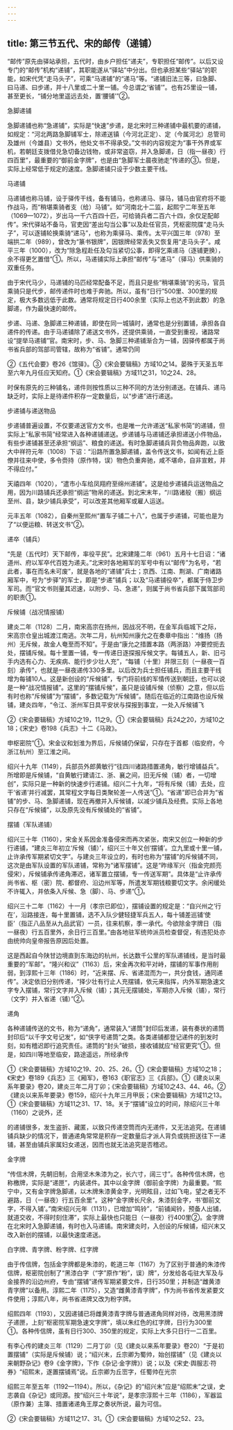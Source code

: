 ```yaml
---
---
---
```

title: 第三节五代、宋的邮传（递铺）
---



“邮传”原先由驿站承担，五代时，由乡户担任“递夫”，专职担任“邮传”。以后又设专门的“邮传”机构“递铺”，其职能遂从“驿站”中分出。但也承担某些“驿站”的职能，如宋代凭“走马头子”，可乘“马递铺”的“递马”等。“递铺旧法三等，曰急脚、曰马递、曰步递，并十八里或二十里一铺。今总谓之‘省铺’”。也有25里设一铺，甚至更长，“铺分地里遥远去处，置‘腰铺’”②。

急脚递铺

急脚递铺也称“急递铺”，实际是“快速”步递，是北宋时三种递铺中最机要的递铺，如规定：“河北两路急脚铺军士，除递送镇（今河北正定）、定（今属河北）总管司及雄州（今雄县）文书外，他处文书不得承受。”文书的内容规定为“事干外界或军机，若朝廷支拨借兑急切备边钱物，或非常盗窃，并入急脚递，日（指一昼夜）行四百里”，最重要的“御前金字牌”，也是由“急脚军士晨夜驰走”传递的③。但是，实际上经常低于规定的速度。急脚递铺只设于少数主要干线。

马递铺

马递铺也称马铺，设于驿传干线，备有铺马，也称递马、驿马，铺马由官府将不能作战马，而“稍堪乘骑者支（给）马铺”。如“河南北十二监，起熙宁二年至五年（1069—1072），岁出马一千六百四十匹，可给骑兵者二百六十四，余仅足配邮传”。宋代驿站不备马，官吏因“差出勾当公事”以及赴任官员，凭枢密院牒“走马头子”，可以逐铺轮换乘骑“递马”，也称为乘驿马、乘传。太平兴国三年（978）至端拱二年（989），曾改为“篆书银牌”，因银牌经常丢失又恢复用“走马头子”。咸平三年（1000），改为“除急程赴任及勾当紧切公事，即得乞乘递马（逐铺更换），余不得更乞置借”①。所以，马递铺实际上承担“邮传”与“递马”（驿马）供乘骑的双重任务。

由于宋代马少，马递铺的马匹经常配备不足，而且只是些“稍堪乘骑”的劣马，官员乘骑只是代步，邮传递件时也难于奔驰。所以，虽有“日行”500里、300里的规定，极大多数远低于此数。通常将规定日行400余里（实际上也达不到此数）的急脚递，作为最快速的邮传。

步递、马递、急脚递三种递铺，即使在同一城镇时，通常也是分别置铺，承担各自递件的传递。由于马递铺除了递送文书外，还提供乘骑，一直受到重视，诸路常设“提举马递铺”官。南宋时，步、马、急脚三种递铺渐合为一铺，因驿传都属于尚书省兵部的驾部司管辖，故称为“省铺”。通常仍同

②《五代会要》卷26《馆驿》。③《宋会要辑稿》方域10之14。晏殊于天圣五年至六年九月任应天知府。①《宋会要辑稿》方域11之31，10之24、28。

时保有原先的三种铺名，递件则按性质以三种不同的方法分别递送。在铺兵、递马缺乏时，实际上是待递件积存一定数量后，以“步递”进行递送。

步递铺与递送物品

步递铺普遍设置，不仅要递送官方文书，也是唯一允许递送“私家书简”的递铺，但实际上“私家书简”经常进入各种递铺递送。步递铺与马递铺还承担递送小件物品，有些步递铺甚至还承担“纲运”、粮食的递送。有时急脚递铺兵背负物品奔跑，以致大中祥符元年（1008）下诏：“沿路所置急脚递铺，盖令传送文书，如闻有近上臣僚并往来中使，多令赍持（原作特，误）物色负重奔驰，咸不堪命，自非宣敕，并不得应付。”

天禧四年（1020），“遣市小车给凤翔府至绵州递铺”。这是给步递铺兵运送物品之用，因为川路铺兵还承担“纲运”物帛的递送。到北宋末年，“川路诸般（搬）纲运至州、县，缺少铺兵承受”，可以改差其他厢军或雇人运送。

元丰五年（1082），自秦州至熙州“置车子铺二十八”，也属于步递铺，可能也是为了“以便运粮、转送文书”②。

递卒（铺兵）

“先是（五代时）天下邮传，率役平民”。北宋建隆二年（961）五月十七日诏：“诸道州、府以军卒代百姓为递夫。”北宋时各地厢军的军号中有以“邮传”为名号，“若此者，事在而名未可废”，就是各地的“递铺”兵士；京西、江南、荆湖、广南诸路厢军中，号为“步驿”的军士，即是“步递”铺兵；以及“马递铺役卒”，都属于侍卫步军司。而“官文书则量其迟速，以附步、马、急递”，则属于尚书省兵部下属驾部司的职责①。

斥候铺（战况情报铺）

建炎二年（1128）二月，南宋高宗在扬州，因战况不明，在金军兵临城下之际，宋高宗仓皇出城渡江南逃。次年二月，杭州知州康允之在奏章中指出：“维扬（扬州）无斥候，故金人奄至而不知”。于是由“康允之措置本路（两浙路）冲要控扼去处，摆铺斥候。每十里置一铺，专一传递日逐探报斥候文字。每铺五人，新、旧弓手内选有心力、无疾病、能行步少壮人充”，“每铺（十里）并限三刻（一昼夜一百刻）承传”，也就是一昼夜递传330多里。以后改为兵士担任铺兵，而且主要干线增为每铺10人。这是新创设的“斥候铺”，专门将前线的军情传送到朝廷，也可以说是一种“战况情报铺”。这里的“摆铺斥候”，虽只是设铺斥候（侦察）之意，但以后有时也称“斥候铺”为“摆铺”，多数记载为“斥候铺”。随后在临近的江南路也设斥候铺，建炎四年，“令江、浙州军日具平安状与探报到事宜，一处入斥候铺飞

②《宋会要辑稿》方域10之19，11之9。①《宋会要辑稿》兵24之20，方域10之18；《宋史》卷198《兵志》十二《马政》。

申枢密院”①。宋金议和划淮为界后，斥候铺仍保留，只存在于首都（临安府，今浙江杭州）至江淮之间。

绍兴十九年（1149），兵部员外郎黄敏行“往四川诸路措置递角，敏行增铺益兵”。所增即是斥候铺，“自黄敏行建请江、浙、襄之间，旧无斥候（铺）者，一切增创”，实际只是一种新的快速步行递铺。绍兴二十九年，“将有斥候（铺）去处，应干‘省递’并行减罢，其常程文字每日类聚轮差一人传送”①。“省递”即已合并为“省铺”的步、马、急脚递铺，现在再撤并入斥候铺，以减少铺兵及经费。实际上各地只存在“斥候铺”，以及原先没有斥候铺处的“省铺”。

摆铺（军队递铺）

绍兴三十年（1160），宋金关系因金准备侵宋而再次紧张，南宋又创立一种新的步行递铺，“建炎三年初立‘斥候（铺）’，绍兴三十年又创‘摆铺’。立九里或十里一铺，止许承传军期紧切文字”。与建炎三年设立的，有时也称为“摆铺”的斥候铺不同，这次是由军队设置的军队递铺，常称为“诸军摆铺”。这是“昨缘军兴（指金完颜亮侵宋），斥候铺承传递角滞迟，诸军置立摆铺，专一传送军期”。具体是“止许承传尚书省、枢（密）院、都督府、沿边州军等，所遣发军期钱粮要切文字。余闲缓处不许辄入，并依条入斥候、急（脚）、马、步递”①。

绍兴三十二年（1162）十一月（孝宗已即位），摆铺设置的规定是：“自兴州之‘行在’，沿路接连，每十里置铺，选不入队少健轻捷军兵五人，每十铺差巡铺‘使臣’（指正八品至从九品武官）一员，往来机察，季一承代。今欲除金字牌日（指一昼夜）行五百里外，余日行三百里。”由各地驻军统帅派员检查督促，有违犯处亦由统帅向皇帝报告原因后处置。

这是西起自今陕甘边境直到东海边的杭州，长达数千公里的军队递铺线，是当时最重要的“军邮”。“隆兴和议”（1163）后，宋金再次和平对峙，摆铺的军事作用削弱，到淳熙十三年（1186）时，“近来摆、斥、省递混而为一，共分食钱，通同递传”。决定依旧分别传递，“择少壮有行止人充摆铺，依元来指挥，内外军期急速文字专入摆铺，常行文字并入斥候（铺）；其元无摆铺处，军期亦入斥候（铺），常行（文字）并入省递（铺）”②。

递角

各种递铺传送的文书，称为“递角”，通常装入“递筒”封印后发递，装有奏状的递筒封印后“以千字文号记发”，如“侠字号递筒”之类。各类递铺都登记递件的到发时刻，如有稽迟即行追究责任。递筒的“封头”破损，接收铺就应“经官更究”①。但是，如四川等地至临安，路途遥远，所经承传

①《宋会要辑稿》方域10之19、20、25、26。①《宋会要辑稿》方域10之18；《宋史》卷189《兵志》三《厢军》，卷163《职官志》三《兵部》。①《建炎以来系年要录》卷20，建炎三年二月丁卯；《宋会要辑稿》方域10之43、44、46。②《建炎以来系年要录》卷159，绍兴十九年三月甲辰；《宋会要辑稿》方域11之13。①《宋会要辑稿》方域11之31、17、18。关于“摆铺”设立的时间，除绍兴三十年（1160）之说外，还

的递铺很多，发生盗折、藏匿，以致只传递空筒而内无递件，又无法追究。在递铺铺兵缺少的情况下，普通递角常常是积存一定数量后才派人背负或挑担送往下一递铺，甚至由铺兵家属妇女递送，因而也就无法追究是否稽迟。

金字牌

“传信木牌，先朝旧制，合用坚木朱漆为之，长六寸，阔三寸”。各种传信木牌，也称檄牌，实际是“递匣”，内装递件。其中以金字牌（御前金字牌）为最重要。“熙宁中，又有金字牌急脚递，以木牌朱漆黄金字，光明眩目，过如飞电，望之者无不避路，日（一昼夜）行五百余里”。这种“金字牌长尺余，朱漆刻金字，书‘御前文字，不得入铺’。”南宋绍兴元年（1131），已增加“鸣铃”，“前铺闻铃，预备人出铺，就道交收，不得时刻住滞”，实际上最快也只能日（一昼夜）行400里②。金字牌在北宋时入急脚递铺，有时也入马递铺。南宋建炎时，入创设的斥候铺，绍兴末又改入新创的摆铺，以最快速度递送。

白字牌、青字牌、粉字牌、红字牌

由于传信牌，包括金字牌都是朱漆的，乾道三年（1167）为了区别于普通的朱漆传信牌，枢密院创制了“黑漆白字（“字”原作“粉”，误）牌”，分发给各屯驻大军及与金接界的沿边州府，专由“摆铺”递传军期紧要文件，日行350里；并制造“雌黄漆青字牌”以备用。淳熙二年（1175），又造“雌黄漆青字牌”，作为尚书省传发紧要文件使用；淳熙八年，尚书省递牌又改为粉字牌。

绍熙四年（1193），又因递铺已将雌黄漆青字牌与普通递角同样对待，改用黑漆牌子递匣，上刻“枢密院军期急速文字牌”，填以朱红色的红字牌，日行为300里①。各种传信牌，虽有日行300、350里的规定，实际上大多只日行一二百里。

有李心传的建炎三年（1129）二月丁卯（见《建炎以来系年要录》卷20）“于是初置摆铺”（实际是斥候铺）说；“绍兴末，丘宗卿为蜀帅，始创摆铺”（见《建炎以来朝野杂记》卷9《金字牌》，下作《杂记·金字牌》）说；以及《宋史·舆服志·符券》“绍熙末，遂置摆铺焉”说。丘宗卿为丘崈字，任蜀帅在光宗

绍熙三年至五年（1192—1194）。所以，《杂记》的“绍兴末”应是“绍熙末”之误，史志袭自《杂记》或同源。按“绍兴三十年说”，是孝宗淳熙十三年（1186），军器监（原作兼）主簿、措置诸递角王厚之奏状所说，最为可信。

②《宋会要辑稿》方域11之17、31。①《宋会要辑稿》方域10之52、23。